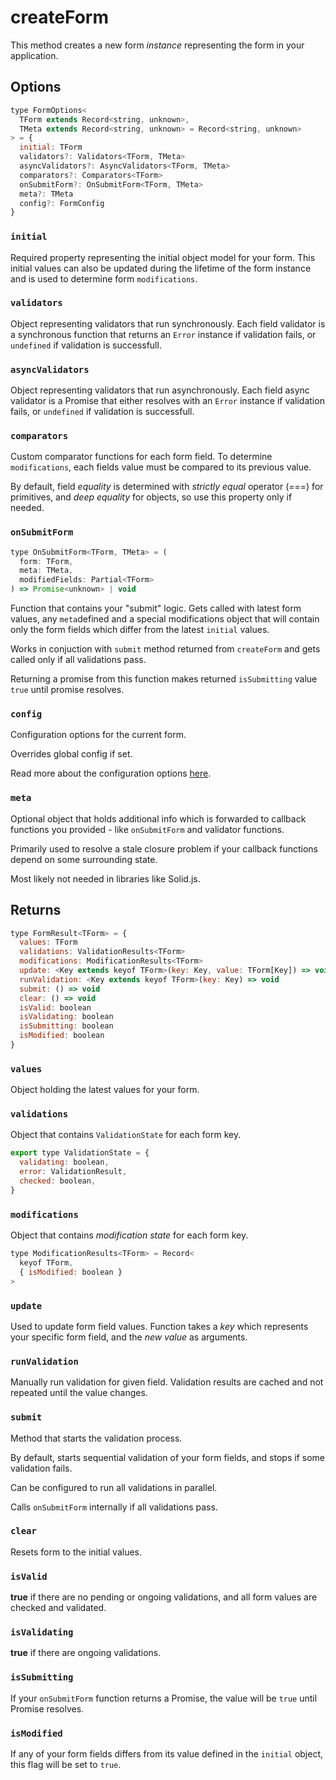 # createForm

This method creates a new form _instance_ representing the form in your application.

## Options

```js
type FormOptions<
  TForm extends Record<string, unknown>,
  TMeta extends Record<string, unknown> = Record<string, unknown>
> = {
  initial: TForm
  validators?: Validators<TForm, TMeta>
  asyncValidators?: AsyncValidators<TForm, TMeta>
  comparators?: Comparators<TForm>
  onSubmitForm?: OnSubmitForm<TForm, TMeta>
  meta?: TMeta
  config?: FormConfig
}
```

### `initial`

Required property representing the initial object model for your form.
This initial values can also be updated during the lifetime of the form instance and is used
to determine form `modifications`.

### `validators`

Object representing validators that run synchronously.
Each field validator is a synchronous function that returns an `Error` instance if validation fails, or `undefined` if validation is successfull.

### `asyncValidators`

Object representing validators that run asynchronously.
Each field async validator is a Promise that either resolves with an `Error` instance if validation fails, or `undefined` if validation is successfull.

### `comparators`

Custom comparator functions for each form field. To determine `modifications`, each fields value must be compared to its previous value.

By default, field _equality_ is determined with _strictly equal_ operator (===) for primitives, and
_deep equality_ for objects, so use this property only if needed.

### `onSubmitForm`

```js
type OnSubmitForm<TForm, TMeta> = (
  form: TForm,
  meta: TMeta,
  modifiedFields: Partial<TForm>
) => Promise<unknown> | void
```

Function that contains your "submit" logic. Gets called with latest form values, any `meta`defined and a special modifications object
that will contain only the form fields which differ from the latest `initial` values.

Works in conjuction with `submit` method returned from `createForm` and gets
called only if all validations pass.

Returning a promise from this function makes returned `isSubmitting` value `true` until promise resolves.

### `config`

Configuration options for the current form.

Overrides global config if set.

Read more about the configuration options [here](/docs/reference/setFormConfig).

### `meta`

Optional object that holds additional info which is forwarded to callback functions you
provided - like `onSubmitForm` and validator functions.

Primarily used to resolve a stale closure problem if your callback functions depend on some
surrounding state.

Most likely not needed in libraries like Solid.js.

## Returns

```js
type FormResult<TForm> = {
  values: TForm
  validations: ValidationResults<TForm>
  modifications: ModificationResults<TForm>
  update: <Key extends keyof TForm>(key: Key, value: TForm[Key]) => void
  runValidation: <Key extends keyof TForm>(key: Key) => void
  submit: () => void
  clear: () => void
  isValid: boolean
  isValidating: boolean
  isSubmitting: boolean
  isModified: boolean
}
```

### `values`

Object holding the latest values for your form.

### `validations`

Object that contains `ValidationState` for each form key.

```js
export type ValidationState = {
  validating: boolean,
  error: ValidationResult,
  checked: boolean,
}
```

### `modifications`

Object that contains _modification state_ for each form key.

```js
type ModificationResults<TForm> = Record<
  keyof TForm,
  { isModified: boolean }
>
```

### `update`

Used to update form field values. Function takes a _key_ which represents your specific form field,
and the _new value_ as arguments.

### `runValidation`

Manually run validation for given field. Validation results are cached and not repeated until the
value changes.

### `submit`

Method that starts the validation process.

By default, starts sequential validation of your form fields, and stops if some validation fails.

Can be configured to run all validations in parallel.

Calls `onSubmitForm` internally if all validations pass.

### `clear`

Resets form to the initial values.

### `isValid`

**true** if there are no pending or ongoing validations, and all form values are checked and validated.

### `isValidating`

**true** if there are ongoing validations.

### `isSubmitting`

If your `onSubmitForm` function returns a Promise, the value will be `true`
until Promise resolves.

### `isModified`

If any of your form fields differs from its value defined in the `initial` object, this flag will be set to `true`.
